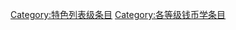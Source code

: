 {{catmore1|[[Wikipedia:钱币学专题|Wikipedia:钱币学专题]]}}
{{Articles by Quality| topic=钱币学|project=钱币学|format=toc}}
{{Wikipedia category}}
{{emptycat}}

[[Category:特色列表级条目|Category:特色列表级条目]]
[[Category:各等级钱币学条目|Category:各等级钱币学条目]]